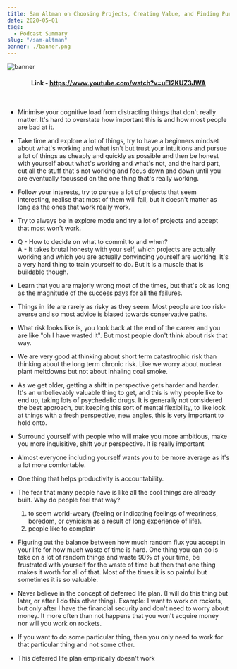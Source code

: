 ```yaml
---
title: Sam Altman on Choosing Projects, Creating Value, and Finding Purpose
date: 2020-05-01
tags:
  - Podcast Summary
slug: "/sam-altman"
banner: ./banner.png
---
```


![banner](./banner.png)
#### **<center>Link - <ins>https://www.youtube.com/watch?v=uEl2KUZ3JWA</ins></center>**
<br/>

- Minimise your cognitive load from distracting things that don't really matter. It's hard to overstate how important this is and how most people are bad at it.

- Take time and explore a lot of things, try to have a beginners mindset about what's working and what isn't but trust your intuitions and pursue a lot of things as cheaply and quickly as possible and then be honest with yourself about what's working and what's not, and the hard part, cut all the stuff that's not working and focus down and down until you are eventually focussed on the one thing that's really working.

- Follow your interests, try to pursue a lot of projects that seem interesting, realise that most of them will fail, but it doesn't matter as long as the ones that work really work.

- Try to always be in explore mode and try a lot of projects and accept that most won't work.

- Q - How to decide on what to commit to and when? <br/>
A - It takes brutal honesty with your self, which projects are actually working and which you are actually convincing yourself are working. It's a very hard thing to train yourself to do. But it is a muscle that is buildable though.

- Learn that you are majorly wrong most of the times, but that's ok as long as the magnitude of the success pays for all the failures.

- Things in life are rarely as risky as they seem. Most people are too risk-averse and so most advice is biased towards conservative paths.

- What risk looks like is, you look back at the end of the career and you are like "oh I have wasted it". But most people don't think about risk that way.

- We are very good at thinking about short term catastrophic risk than thinking about the long term chronic risk. Like we worry about nuclear plant meltdowns but not about inhaling coal smoke. 

- As we get older, getting a shift in perspective gets harder and harder. It's an unbelievably valuable thing to get, and this is why people like to end up, taking lots of psychedelic drugs. It is generally not considered the best approach, but keeping this sort of mental flexibility, to like look at things with a fresh perspective, new angles, this is very important to hold onto.

- Surround yourself with people who will make you more ambitious, make you more inquisitive, shift your perspective. It is really important

- Almost everyone including yourself wants you to be more average as it's a lot more comfortable.

- One thing that helps productivity is accountability. 

- The fear that many people have is like all the cool things are already built. Why do people feel that way?
    1. to seem world-weary (feeling or indicating feelings of weariness, boredom, or cynicism as a result of long experience of life).
    2. people like to complain

- Figuring out the balance between how much random flux you accept in your life for how much waste of time is hard. One thing you can do is take on a lot of random things and waste 90% of your time, be frustrated with yourself for the waste of time but then that one thing makes it worth for all of that. Most of the times it is so painful but sometimes it is so valuable.

- Never believe in the concept of deferred life plan. (I will do this thing but later, or after I do this other thing).
Example: I want to work on rockets, but only after I have the financial security and don't need to worry about money. It more often than not happens that you won't acquire money nor will you work on rockets.

- If you want to do some particular thing, then you only need to work for that particular thing and not some other.

- This deferred life plan empirically doesn't work